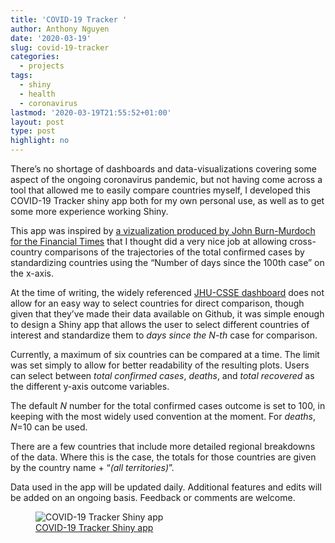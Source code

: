 ```yaml
---
title: 'COVID-19 Tracker '
author: Anthony Nguyen
date: '2020-03-19'
slug: covid-19-tracker
categories:
  - projects
tags:
  - shiny
  - health
  - coronavirus
lastmod: '2020-03-19T21:55:52+01:00'
layout: post
type: post
highlight: no
---
```

There's no shortage of dashboards and data-visualizations covering some aspect of the ongoing coronavirus pandemic, but not having come across a tool that allowed me to easily compare countries myself, I developed this COVID-19 Tracker shiny app both for my own personal use, as well as to get some more experience working Shiny.

This app was inspired by [a vizualization produced by John Burn-Murdoch for the Financial Times](https://twitter.com/jburnmurdoch/status/1237737352879112194) that I thought did a very nice job at allowing cross-country comparisons of the trajectories of the total confirmed cases by standardizing countries using the "Number of days since the 100th case" on the x-axis.

At the time of writing, the widely referenced [JHU-CSSE dashboard](https://coronavirus.jhu.edu/map.html) does not allow for an easy way to select countries for direct comparison, though given that they've made their data available on Github, it was simple enough to design a Shiny app that allows the user to select different countries of interest and standardize them to *days since the N-th* case for comparison.

Currently, a maximum of six countries can be compared at a time. The limit was set simply to allow for better readability of the resulting plots. Users can select between *total confirmed cases*, *deaths*, and *total recovered* as the different y-axis outcome variables. 

The default *N* number for the total confirmed cases outcome is set to 100, in keeping with the most widely used convention at the moment. For *deaths*, *N*=10 can be used.  
 
There are a few countries that include more detailed regional breakdowns of the data. Where this is the case, the totals for those countries are given by the country name + "*(all territories)*".

Data used in the app will be updated daily. Additional features and edits will be added on an ongoing basis. Feedback or comments are welcome.

![[COVID-19 Tracker Shiny app](https://mentalbreaks.shinyapps.io/covid19/)](/posts/2020-03-19-covid-19-tracker_files/screencap_logconfirmed_20200319.png)


